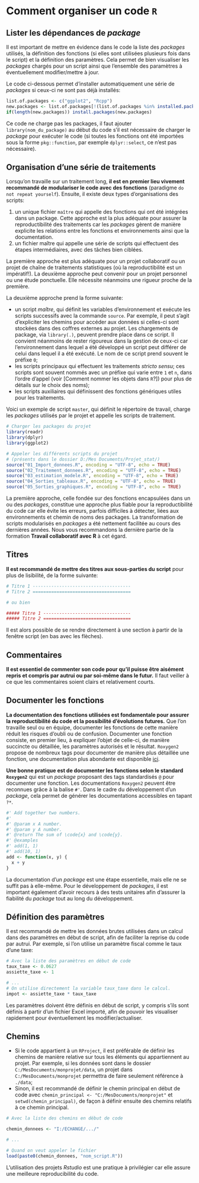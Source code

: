 # Comment organiser un code `R`

## Lister les dépendances de *package*

Il est important de mettre en évidence dans le code la liste des *packages* utilisés, la définition des fonctions (si elles sont utilisées plusieurs fois dans le script) et la définition des paramètres. Cela permet de bien visualiser les *packages* chargés pour un script ainsi que l'ensemble des paramètres à éventuellement modifier/mettre à jour. 

Le code ci-dessous permet d'installer automatiquement une série de *packages* si ceux-ci ne sont pas déjà installés:

```r
list.of.packages <- c("ggplot2", "Rcpp")
new.packages <- list.of.packages[!(list.of.packages %in% installed.packages()[,"Package"])]
if(length(new.packages)) install.packages(new.packages)
```

Ce code ne charge pas les packages, il faut ajouter `library(nom_du_package)` au début du code s'il est nécessaire de charger le *package* pour exécuter le code (si toutes les fonctions ont été importées sous la forme `pkg::function`, par exemple `dplyr::select`, ce n'est pas nécessaire).

## Organisation d'une série de traitements

Lorsqu'on travaille sur un traitement long, **il est en premier lieu vivement recommandé de modulariser le code avec des fonctions** (paradigme `do not repeat yourself`). Ensuite, il existe deux types d'organisations des scripts:

1. un unique fichier `maître` qui appelle des fonctions qui ont été intégrées dans un package. Cette approche est la plus adéquate pour assurer la reproductibilité des traitements car les *packages* gèrent de manière explicite les relations entre les fonctions et environnements ainsi que la documentation. 
2. un fichier maître qui appelle une série de scripts qui effectuent des étapes intermédiaires, avec des tâches bien ciblées.

La première approche est plus adéquate pour un projet collaboratif ou un projet de chaîne de traitements statistiques (où la reproductibilité est un impératif!). La deuxième approche peut convenir pour un projet personnel ou une étude ponctuelle. Elle nécessite néanmoins une rigueur proche de la première.

La deuxième approche prend la forme suivante:

* un script *maître*, qui définit les variables d'environnement et exécute les scripts successifs avec la commande `source`. Par exemple, il peut s'agit d'expliciter les chemins pour accéder aux données si celles-ci sont stockées dans des coffres externes au projet. Les chargements de package, via `library(.)`, peuvent prendre place dans ce script. Il convient néanmoins de rester rigoureux dans la gestion de ceux-ci car l'environnement dans lequel a été développé un script peut différer de celui dans lequel il a été exécuté. Le nom de ce script prend souvent le préfixe `0`;
* les scripts principaux qui effectuent les traitements *stricto sensu*; ces scripts sont souvent nommés avec un préfixe qui varie entre `1` et `n`, dans l'ordre d'appel (voir [Comment nommer les objets dans `R`?]) pour plus de détails sur le choix des noms);
* les scripts auxiliaires qui définissent des fonctions génériques utiles pour les traitements.

Voici un exemple de script `master`, qui définit le répertoire de travail, charge les *packages* utilisés par le projet et appelle les scripts de traitement.

```r

# Charger les packages du projet
library(readr)
library(dplyr)
library(ggplot2)

# Appeler les différents scripts du projet
# (présents dans le dossier D:/Mes Documents/Projet_stat/)
source("01_Import_donnees.R", encoding = "UTF-8", echo = TRUE)
source("02_Traitement_donnees.R", encoding = "UTF-8", echo = TRUE)
source("03_estimation_modele.R", encoding = "UTF-8", echo = TRUE)
source("04_Sorties_tableaux.R", encoding = "UTF-8", echo = TRUE)
source("05_Sorties_graphiques.R", encoding = "UTF-8", echo = TRUE)
```

La première approche, celle fondée sur des fonctions encapsulées dans un ou des *packages*, constitue une approche plus fiable pour la reproductibilité du code car elle évite les erreurs, parfois difficiles à détecter, liées aux environnements et chemin de noms des packages. La transformation de scripts modularisés en *packages* a été nettement facilitée au cours des dernières années. Nous vous recommandons la dernière partie de la formation **Travail collaboratif avec R** à cet égard.

## Titres

**Il est recommandé de mettre des titres aux sous-parties du script** pour plus de lisibilité, de la forme suivante:
```r
# Titre 1 -------------------------------------
# Titre 2 =====================================

# ou bien 

##### Titre 1 ---------------------------------
##### Titre 2 =================================
```

Il est alors possible de se rendre directement à une section à partir de la fenêtre script (en bas avec les flèches).

## Commentaires

**Il est essentiel de commenter son code pour qu'il puisse être aisément repris et compris par autrui ou par soi-même dans le futur.** Il faut veiller à ce que les commentaires soient clairs et relativement courts.

## Documenter les fonctions

**La documentation des fonctions utilisées est fondamentale pour assurer la reproductibilité du code et la possibilité d'évolutions futures.** Que l'on travaille seul ou en équipe, documenter les fonctions de cette manière réduit les risques d'oubli ou de confusion. Documenter une fonction consiste, en premier lieu, à expliquer l'objet de celle-ci, de manière succincte ou détaillée, les paramètres autorisés et le résultat. `Roxygen2` propose de nombreux tags pour documenter de manière plus détaillée une fonction, une documentation plus abondante est disponible [ici](http://r-pkgs.had.co.nz/man.html).

**Une bonne pratique est de documenter les fonctions selon le standard `Roxygen2`** qui est un *package* proposant des tags standardisés `@` pour documenter une fonction. Les documentations `Roxygen2` peuvent être reconnues grâce à la balise `#'`. Dans le cadre du développement d'un *package*, cela permet de générer les documentations accessibles en tapant `?*`.

```r
#' Add together two numbers.
#' 
#' @param x A number.
#' @param y A number.
#' @return The sum of \code{x} and \code{y}.
#' @examples
#' add(1, 1)
#' add(10, 1)
add <- function(x, y) {
  x + y
}
```

La documentation d'un *package* est une étape essentielle, mais elle ne se suffit pas à elle-même. Pour le développement de *packages*, il est important également d'avoir recours à des tests unitaires afin d'assurer la fiabilité du *package* tout au long du développement.

## Définition des paramètres

Il est recommandé de mettre les données brutes utilisées dans un calcul dans des paramètres en début de script, afin de faciliter la reprise du code par autrui. Par exemple, si l'on utilise un paramètre fiscal comme le taux d'une taxe:

```r
# Avec la liste des paramètres en début de code
taux_taxe <- 0.0627
assiette_taxe <- 1

# ...
# On utilise directement la variable taux_taxe dans le calcul.
impot <- assiette_taxe * taux_taxe
```

Les paramètres doivent être définis en début de script, y compris s'ils sont définis à partir d'un fichier Excel importé, afin de pouvoir les visualiser rapidement pour éventuellement les modifier/actualiser.

## Chemins

* Si le code appartient à un `RProject`, il est préférable de définir les chemins de manière relative sur tous les éléments qui appartiennent au projet. Par exemple, si les données sont dans le dossier `C:/MesDocuments/monprojet/data`, un projet dans `C:/MesDocuments/monprojet` permettra de faire seulement référence à `./data`;
* Sinon, il est recommandé de définir le chemin principal en début de code avec `chemin_principal <- "C:/MesDocuments/monprojet"` et `setwd(chemin_principal)`, de façon à définir ensuite des chemins relatifs à ce chemin principal.

```r
# Avec la liste des chemins en début de code

chemin_donnees <- "I:/ECHANGE/.../"

# ...

# Quand on veut appeler le fichier
load(paste0(chemin_donnees, "nom_script.R"))

```

L'utilisation des projets *Rstudio* est une pratique à privilégier car elle assure une meilleure reproducibilité du code.
